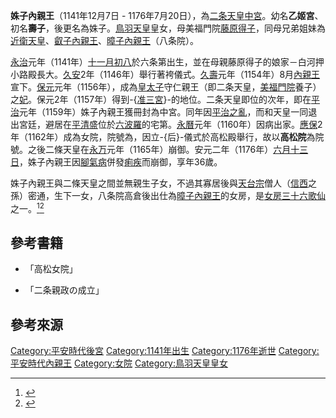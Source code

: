 '''姝子內親王'''（1141年12月7日 - 1176年7月20日），為[[二条天皇|二条天皇]][[中宮|中宮]]。幼名'''乙姬宮'''、初名'''壽子'''，後更名為姝子。[[鳥羽天皇|鳥羽天皇]]皇女，母美福門院[[藤原得子|藤原得子]]，同母兄弟姐妹為[[近衛天皇|近衛天皇]]、[[叡子內親王|叡子內親王]]、[[暲子內親王|暲子內親王]]（八条院）。

[[永治_(日本)|永治]]元年（1141年）[[十一月初八|十一月初八]]於六条第出生，並在母親藤原得子的娘家－白河押小路殿長大。[[久安|久安]]2年（1146年）舉行著袴儀式。[[久壽|久壽]]元年（1154年）8月[[內親王|內親王]]宣下。[[保元|保元]]元年（1156年），成為[[皇太子|皇太子]]守仁親王（即二条天皇，[[藤原得子|美福門院]]養子）之[[妃|妃]]。保元2年（1157年）得到-{[[准三宮|准三宮]]}-的地位。二条天皇即位的次年，即在[[平治|平治]]元年（1159年）姝子內親王獲冊封為中宮。同年因[[平治之亂|平治之亂]]，而和天皇一同退出宮廷，避居在[[平清盛|平清盛]]位於[[六波羅|六波羅]]的宅第。[[永曆_(日本)|永曆]]元年（1160年）因病出家。[[應保|應保]]2年（1162年）成為女院，院號為，因立-{后}-儀式於高松殿舉行，故以'''高松院'''為院號。之後二條天皇在[[永万|永万]]元年（1165年）崩御。安元二年（1176年）[[六月十三日|六月十三日]]，姝子內親王因[[腳氣病|腳氣病]]併發[[痢疾|痢疾]]而崩御，享年36歲。

姝子內親王與二條天皇之間並無親生子女，不過其寡居後與[[天台宗|天台宗]]僧人{{link-ja|澄憲}}（[[信西|信西]]之孫）密通，生下一女{{link-ja|八条院高倉}}，八条院高倉後出仕為[[暲子內親王|暲子內親王]]的女房，是[[女房三十六歌仙|女房三十六歌仙]]之一。<ref>{{cite book |author1=田中貴子 |title=外法と愛法の中世 |date=1993 |publisher=砂子屋書房 |isbn=978-4790404057}}</ref><ref>{{cite web |author1=田中貴子 |title=八条院高倉の出生と出家－来迎寺文書の資料など－ |url=http://ir.lib.hiroshima-u.ac.jp/files/public/2/21299/2014101614065190678/kokubungakukou_118_44.pdf |website=広島大学 学術情報リポジトリ |publisher=広島大学国語国文学会 |accessdate=2019-08-11 |archive-date=2020-06-18 |archive-url=https://web.archive.org/web/20200618014947/https://ir.lib.hiroshima-u.ac.jp/files/public/2/21299/2014101614065190678/kokubungakukou_118_44.pdf |dead-url=no }}</ref>

==參考書籍==
*{{cite book |author1=角田文衛 |title=王朝の明暗〈第2冊〉―平安時代史の研究|date=1977 |publisher=東京堂出版}}「高松女院」
*{{cite book |author1=佐伯智廣 |title=中世前期の政治構造と王家 |date=2004 |publisher=東京大学出版会 |isbn=9784130262385 |page=505}}「二条親政の成立」

==參考來源==
{{reflist}}

{{平安時代皇后}}

[[Category:平安時代後宮|Category:平安時代後宮]]

[[Category:1141年出生|Category:1141年出生]]
[[Category:1176年逝世|Category:1176年逝世]]
[[Category:平安時代內親王|Category:平安時代內親王]]
[[Category:女院|Category:女院]]
[[Category:鳥羽天皇皇女|Category:鳥羽天皇皇女]]